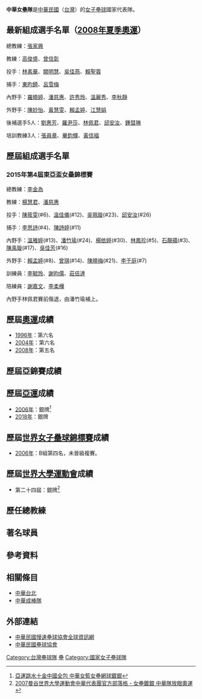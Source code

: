 '''中華女壘隊'''是[[中華民國|中華民國]]（[[台灣|台灣]]）的[[女子壘球|女子壘球]]國家代表隊。

==最新組成選手名單（[[2008年夏季奧運|2008年夏季奧運]]）==
總教練：[[張家興|張家興]]

教練：[[高俊盛|高俊盛]]、[[曾信彰|曾信彰]]

投手：[[林素華|林素華]]、[[闕明慧|闕明慧]]、[[吳佳燕|吳佳燕]]、[[賴聖蓉|賴聖蓉]]

捕手：[[東昀錡|東昀錡]]、[[呂雪梅|呂雪梅]]

內野手：[[羅曉婷|羅曉婷]]、[[潘慈惠|潘慈惠]]、[[許秀玲|許秀玲]]、[[溫麗秀|溫麗秀]]、[[李秋靜|李秋靜]]

外野手：[[陳妙怡|陳妙怡]]、[[黃慧雯|黃慧雯]]、[[賴孟婷|賴孟婷]]、[[江慧娟|江慧娟]]

後補選手5人：[[劉惠芳|劉惠芳]]、[[羅尹莎|羅尹莎]]、[[林佩君|林佩君]]、[[邱安汝|邱安汝]]、[[鍾彗琳|鍾彗琳]]

培訓教練3人：[[張員章|張員章]]、[[畢鈞輝|畢鈞輝]]、[[黃信福|黃信福]]
==歷屆組成選手名單==

=== 2015年第4屆東亞盃女壘錦標賽 ===
總教練：[[李金為|李金為]] 

教練：[[楊慧君|楊慧君]]、[[潘慈惠|潘慈惠]]

投手：[[陳筱雯|陳筱雯]](#6)、[[溫佳儀|溫佳儀]](#12)、[[吳珮璇|吳珮璇]](#23)、[[邱安汝|邱安汝]](#26)

捕手：[[李思詩|李思詩]](#4)、[[陳詩婷|陳詩婷]](#11)

內野手：[[溫雅婷|溫雅婷]](#13)、[[潘竹瑜|潘竹瑜]](#24)、[[楊依婷|楊依婷]](#30)、[[林鳳珍|林鳳珍]](#5)、[[石靚蘋|石靚蘋]](#3)、[[陳禹璇|陳禹璇]](#17)、[[吳佳芳|吳佳芳]](#16)

外野手：[[賴孟婷|賴孟婷]](#8)、[[曾琪|曾琪]](#14)、[[陳曉梅|陳曉梅]](#21)、[[李于庭|李于庭]](#7)

訓練員：[[李毓玲|李毓玲]]、[[謝昀儒|謝昀儒]]、[[莊佶達|莊佶達]]

陪練員：[[謝嘉文|謝嘉文]]、[[李柔樺|李柔樺]]

內野手林佩君賽前傷退，由潘竹瑜補上。

==歷屆[[奧運|奧運]]成績==
*[[1996年夏季奧林匹克運動會|1996年]]：第六名
*[[2004年夏季奧林匹克運動會|2004年]]：第六名
*[[2008年夏季奧林匹克運動會|2008年]]：第五名

==歷屆亞錦賽成績==


==歷屆[[亞運|亞運]]成績==
*[[2006年亞洲運動會|2006年]]：銀牌<ref>[http://news.epochtimes.com/b5/6/12/15/n1557924.htm 亞運跳水十金中國全包 中華女籃女壘網球鍍銀]</ref>
*[[2018年亞洲運動會|2018年]]：銀牌

==歷屆[[世界女子壘球錦標賽|世界女子壘球錦標賽]]成績==
*[[2006年世界女子壘球錦標賽|2006年]]：B組第四名，未晉級複賽。

==歷屆[[世界大學運動會|世界大學運動會]]成績==
*第二十四屆：銀牌<ref>[http://blog.pixnet.net/bangkok2007/post/7622610 2007曼谷世界大學運動會中華代表團官方部落格 - 女壘鍍銀 中華隊放眼奧運]</ref>

==歷任總教練==
{{seealso|:Category:中華女壘隊總教練}}

==著名球員==
{{seealso|:Category:中華女壘隊球員}}


==參考資料==
<references/>

==相關條目==
*[[中華台北|中華台北]]
*[[中華成棒隊|中華成棒隊]]

==外部連結==
*[http://www.cspsa.org.tw/ 中華民國慢速壘球協會全球資訊網]{{Wayback|url=http://www.cspsa.org.tw/ |date=20080430220633 }}
*[https://web.archive.org/web/20080411234707/http://www.justsports.org.tw/ 中華民國壘球協會]

{{台灣體育國家隊}}
[[Category:台灣壘球隊|Category:台灣壘球隊]]
[[Category:中華台北女子體育代表隊|壘]]
[[Category:國家女子壘球隊|Category:國家女子壘球隊]]